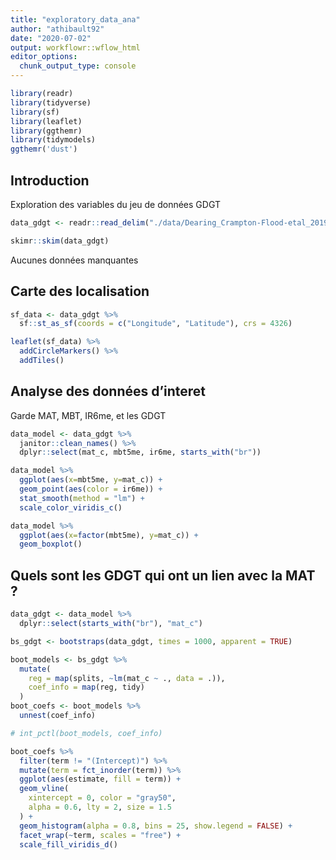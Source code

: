 ```yaml
---
title: "exploratory_data_ana"
author: "athibault92"
date: "2020-07-02"
output: workflowr::wflow_html
editor_options:
  chunk_output_type: console
---
```


```r
library(readr)
library(tidyverse)
library(sf)
library(leaflet)
library(ggthemr)
library(tidymodels)
ggthemr('dust')
```


## Introduction

Exploration des variables du jeu de données GDGT

```r
data_gdgt <- readr::read_delim("./data/Dearing_Crampton-Flood-etal_2019.tab", delim = "\t", skip = 40)

skimr::skim(data_gdgt)
```

Aucunes données manquantes

## Carte des localisation

```r
sf_data <- data_gdgt %>%
  sf::st_as_sf(coords = c("Longitude", "Latitude"), crs = 4326)

leaflet(sf_data) %>%
  addCircleMarkers() %>%
  addTiles()

```

## Analyse des données d'interet

Garde MAT, MBT, IR6me, et les GDGT

```r
data_model <- data_gdgt %>%
  janitor::clean_names() %>%
  dplyr::select(mat_c, mbt5me, ir6me, starts_with("br"))
```

```r
data_model %>%
  ggplot(aes(x=mbt5me, y=mat_c)) +
  geom_point(aes(color = ir6me)) + 
  stat_smooth(method = "lm") +
  scale_color_viridis_c()
```

```r
data_model %>%
  ggplot(aes(x=factor(mbt5me), y=mat_c)) +
  geom_boxplot()
```

## Quels sont les GDGT qui ont un lien avec la MAT ?

```r
data_gdgt <- data_model %>%
  dplyr::select(starts_with("br"), "mat_c")

bs_gdgt <- bootstraps(data_gdgt, times = 1000, apparent = TRUE)

boot_models <- bs_gdgt %>%
  mutate(
    reg = map(splits, ~lm(mat_c ~ ., data = .)),
    coef_info = map(reg, tidy)
  )
boot_coefs <- boot_models %>%
  unnest(coef_info)

# int_pctl(boot_models, coef_info)

boot_coefs %>%
  filter(term != "(Intercept)") %>%
  mutate(term = fct_inorder(term)) %>%
  ggplot(aes(estimate, fill = term)) +
  geom_vline(
    xintercept = 0, color = "gray50",
    alpha = 0.6, lty = 2, size = 1.5
  ) +
  geom_histogram(alpha = 0.8, bins = 25, show.legend = FALSE) +
  facet_wrap(~term, scales = "free") + 
  scale_fill_viridis_d()

```



